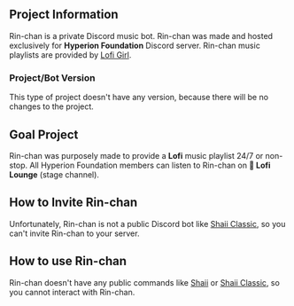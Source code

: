 ## Project Information
Rin-chan is a private Discord music bot. Rin-chan was made and hosted exclusively for **Hyperion Foundation** Discord server.
Rin-chan music playlists are provided by [Lofi Girl](https://www.youtube.com/@LofiGirl).

### Project/Bot Version
This type of project doesn't have any version, because there will be no changes to the project.

## Goal Project
Rin-chan was purposely made to provide a **Lofi** music playlist 24/7 or non-stop. All Hyperion Foundation members can listen to Rin-chan on **🎵 Lofi Lounge** (stage channel).

## How to Invite Rin-chan
Unfortunately, Rin-chan is not a public Discord bot like [Shaii Classic](/project/shaii-classic), so you can't invite Rin-chan to your server.

## How to use Rin-chan
Rin-chan doesn't have any public commands like [Shaii](/project/shaii) or [Shaii Classic](/project/shaii-classic), so you cannot interact with Rin-chan.
